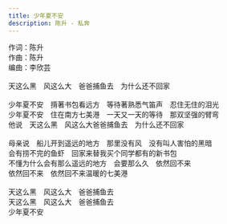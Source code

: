 ```yaml
---
title: 少年夏不安
description: 陈升 - 私奔
---
```


作词：陈升<br />作曲：陈升<br />编曲：李欣芸<br /><br />天这么黑　风这么大　爸爸捕鱼去　为什么还不回家<br /><br />少年夏不安　揹著书包看远方　等待著熟悉气笛声　忍住无住的泪光<br />少年夏不安　住在南方七美港　一天又一天的等待　那双坚强的臂弯<br />他说　天这么黑　风这么大爸爸捕鱼去　为什么还不回家<br /><br />母亲说　船儿开到遥远的地方　那里没有风　没有叫人害怕的黑暗<br />会有捞不完的鱼虾　回家来替我买个同学都有的新书包<br />不懂为什么会有那么遥远的地方　会要那么久　依然回不来<br />依然回不来　依然回不来温暖的七美港<br /><br />天这么黑　风这么大　爸爸捕鱼去<br />天这么黑　风这么大　爸爸捕鱼去<br />少年夏不安
